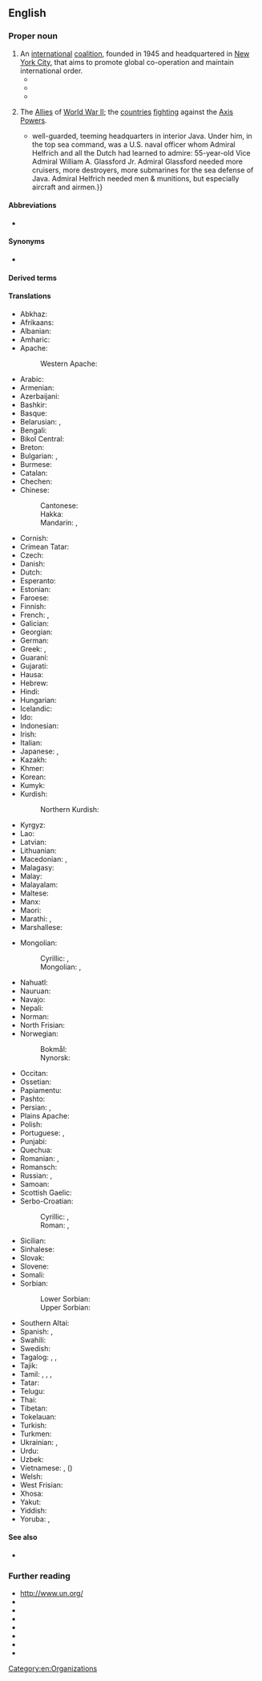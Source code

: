 ==English==
{{wikipedia}}
{{commonscat}}

===Proper noun===
{{en-proper noun|head=[[united|United]] [[nation|Nations]]}}

# An [[international]] [[coalition]], founded in 1945 and headquartered in [[New York City]], that aims to promote global co-operation and maintain international order.
#* {{quote-av
|en
|date=September 1, 1950
|last=Truman
|first=Harry S.
|authorlink=Harry S. Truman
|title=MP72-73 Korea and World Peace: President Truman Reports to the People
|url=https://www.youtube.com/watch?v=fMDAbVD9yx0
|publisher={{w|Harry S. Truman Presidential Library and Museum}}
|id=National Archives Identifier: [https://catalog.archives.gov/id/595162 595162]
|time=3:28
|text=We hope in particular that the people of China will not be misled or forced into fighting against the '''United Nations''' and against the American people, who have always been and still are their friends.}}
#* {{quote-book
|en
|year=2007
|last=Biden
|first=Joe
|authorlink=Joe Biden
|title={{w|Promises to Keep (Biden book)|Promises to Keep}}
|url=https://archive.org/details/promisestokeepon00joeb/
|year_published=2008
|location=[[New York]]
|publisher={{w|Random House}}
|ISBN=978-0-8129-7621-2
|LCCN=2007019603
|OCLC=1262796254
|page=117
|pageurl=https://archive.org/details/promisestokeepon00joeb/page/117/
|text=JILL AND I WERE MARRIED BY A CATHOLIC PRIEST AT THE '''United Nations''' chapel in New York City in June 1977.}}
#* {{seemoreCites|en}}
# {{lb|en|historical}} The [[Allies]] of [[World War II]]; the [[country|countries]] [[fight]]ing against the [[Axis Powers]].
#* {{quote-journal|en|date=23 February 1942|title=Dutchman's Chance|url=http://www.time.com/time/magazine/article/0,9171,884450,00.html|archiveurl=https://web.archive.org/web/20080307112423/http://www.time.com/time/magazine/article/0,9171,884450,00.html|archivedate=7 March 2008|accessdate=13 December 2022|work={{w|Time (magazine)|TIME}}|text=Last week plump Admiral Helfrich was not at sea, but in the '''United Nations'''{{'}} well-guarded, teeming headquarters in interior Java. Under him, in the top sea command, was a U.S. naval officer whom Admiral Helfrich and all the Dutch had learned to admire: 55-year-old Vice Admiral William A. Glassford Jr. Admiral Glassford needed more cruisers, more destroyers, more submarines for the sea defense of Java. Admiral Helfrich needed men & munitions, but especially aircraft and airmen.}}

====Abbreviations====
* {{alter|en|UN}}

====Synonyms====
* {{alter|en|United Nations Organization|United Nations Organisation}} {{q|formal}}

====Derived terms====
{{col2|en
|United Nations General Assembly
|United Nations Economic and Social Council
}}

====Translations====
{{trans-top|international coalition}}
* Abkhaz: {{t|ab|Еидгылоу Амилаҭқәа Рорганизациа}}
* Afrikaans: {{t|af|Verenigde Nasies}}
* Albanian: {{t|sq|Organizata e Kombeve të Bashkuara}}
* Amharic: {{t|am|የተባበሩት መንግሥታት ድርጅት}}
* Apache:
*: Western Apache: {{t-needed|apw}}
* Arabic: {{t|ar|الْأُمَم الْمُتَّحِدَة|f-p}}
* Armenian: {{t+|hy|Միավորված ազգերի կազմակերպություն}}
* Azerbaijani: {{t+|az|Birləşmiş Millətlər Təşkilatı}}
* Bashkir: {{t|ba|Берләшкән Милләттәр Ойошмаһы}}
* Basque: {{t|eu|Nazio Batuen Erakundea}}
* Belarusian: {{t|be|Арганіза́цыя Аб'ядна́ных На́цый|f}}, {{t|be|Аб'ядна́ныя На́цыі|f-p}}
* Bengali: {{t|bn|জাতিসংঘ}}
* Bikol Central: {{t|bcl|Nagkakasararong Nasyon}}
* Breton: {{t|br|Aozadur ar Broadoù Unanet|f}}
* Bulgarian: {{t|bg|Организа́цията на обедине́ните на́ции|f}}, {{t|bg|Обедине́ните на́ции|f-p}}
* Burmese: {{t+|my|ကုလသမဂ္ဂ}}
* Catalan: {{t|ca|Organització de les Nacions Unides|f}}
* Chechen: {{t|ce|Вовшахкхетта Къаьмнийн Организаци}}
* Chinese:
*: Cantonese: {{t|yue|聯合國|tr=lyun4 hap6 gwok3}}
*: Hakka: {{t|hak|聯合國|tr=Lièn-ha̍p-koet}}
*: Mandarin: {{t+|cmn|聯合國}}, {{t+|cmn|联合国|tr=Liánhéguó}}
* Cornish: {{t|kw|Kenedhlow Unys|f-p}}
* Crimean Tatar: {{t|crh|Birleşken Milletler Teşkilâtı}}
* Czech: {{t+|cs|Organizace spojených národů|f}}
* Danish: {{t|da|De Forenede Nationer|c-p}}
* Dutch: {{t+|nl|Verenigde Naties|f-p}}
* Esperanto: {{t|eo|Unuiĝintaj Nacioj}}
* Estonian: {{t+|et|Ühinenud Rahvaste Organisatsioon}}
* Faroese: {{t|fo|Sameindu Tjóðir|f}}
* Finnish: {{t+|fi|Yhdistyneet kansakunnat}}
* French: {{t+|fr|Organisation des Nations Unies|f}}, {{t+|fr|Nations Unies|f-p}}
* Galician: {{t+|gl|Organización das Nacións Unidas|f}}
* Georgian: {{t|ka|გაერთიანებული ერების ორგანიზაცია}}
* German: {{t+|de|Vereinte Nationen|f-p}}
* Greek: {{t+|el|Οργανισμός Ηνωμένων Εθνών|m}}, {{q|rare}} {{t+|el|Ηνωμένα Έθνη|n-p}}
* Guaraní: {{t|gn|Tetãnguéra Joaju}}
* Gujarati: {{t|gu|સંયુક્ત રાષ્ટ્રસંઘ|?}}
* Hausa: {{t|ha|Majalisar Ɗinkin Duniya}}
* Hebrew: {{t|he|האומות המאוחדות|f-p|tr=ha'umót ham'ukhadót}}
* Hindi: {{t|hi|संयुक्त राष्ट्र|?}}
* Hungarian: {{t+|hu|Egyesült Nemzetek Szervezete}}
* Icelandic: {{t|is|Sameinuðu þjóðirnar|f-p}}
* Ido: {{t+|io|Unionita Nacioni}}
* Indonesian: {{t+|id|Perserikatan Bangsa-Bangsa}}
* Irish: {{t|ga|Náisiúin Aontaithe|m-p}}
* Italian: {{t|it|Nazioni Unite|f-p}}
* Japanese: {{t+|ja|国際連合|tr=こくさいれんごう, Kokusai-rengō}}, {{t+|ja|国連|tr=こくれん, Kokuren}}
* Kazakh: {{t|kk|Біріккен Ұлттар Ұйымы}}
* Khmer: {{t+|km|អង្គការសហប្រជាជាតិ}}
* Korean: {{t|ko|^국제 ^연합(國際聯合)}}
* Kumyk: {{t|kum|Бирлешген Миллетлени Къуруму}}
* Kurdish:
*: Northern Kurdish: {{t+|kmr|Neteweyên Yekbûyî}}
* Kyrgyz: {{t|ky|Бириккен Улуттар Уюму}}
* Lao: {{t+|lo|ສະຫະປະຊາຊາດ}}
* Latvian: {{t|lv|Apvienoto Nāciju Organizācija|f}}
* Lithuanian: {{t+|lt|Jungtinių Tautų Organizacija|f}}
* Macedonian: {{t|mk|Обеди́нети на́ции}}, {{t|mk|Организа́ција на обедине́тите на́ции}}
* Malagasy: {{t|mg|Firenena Mikambana}}
* Malay: {{t|ms|Pertubuhan Bangsa-Bangsa Bersatu}}
* Malayalam: {{t+|ml|ഐക്യരാഷ്ട്രസഭ}}
* Maltese: {{t|mt|Il-Ġnus Maqgħuda}}
* Manx: {{t|gv|Ashoonyn Unnaneysit|m-p}}
* Maori: {{t|mi|Iwi Fā'ūtaha}}
* Marathi: {{t|mr|संयुक्त राष्ट्रसंघ|?}}, {{t|mr|संयुक्त राष्ट्रे|?}}
* Marshallese: {{t-needed|mh}}
{{trans-mid}}
* Mongolian:
*: Cyrillic: {{t|mn|Нэгдсэн Үндэстний Байгууллага}} {{qualifier|Mongolia}}, {{t|mn|Олон Улсын Холбоот Байгуулага}} {{qualifier|China}}
*: Mongolian: {{t|mn|ᠨᠢᠭᠡᠳᠦᠭᠰᠡᠨ ᠦᠨᠳᠦᠰᠲᠡᠨ ᠦ ᠪᠠᠶᠢᠭᠤᠯᠤᠯᠠᠭ᠎ᠠ}}, {{t|mn|ᠣᠯᠠᠨ ᠤᠯᠤᠰ ᠤᠨ ᠬᠣᠯᠪᠣᠭᠠᠲᠤ ᠪᠠᠢᠭᠤᠯᠭ᠎ᠠ}}
* Nahuatl: {{t|nah|Tlacetililli Tlacatiyan}}
* Nauruan: {{t-needed|na}}
* Navajo: {{t|nv|Nahasdzáán Bikáaʼgi Kéyah Naaznilgo Ałhidadiidzooígíí}}
* Nepali: {{t|ne|संयुक्त राष्ट्र संघ}}
* Norman: {{t|nrf|Nâtions Unnies|f-p|alt=Les Nâtions Unnies}}
* North Frisian: {{t|frr|Feriand Natjuunen|?}}
* Norwegian:
*: Bokmål: {{t|nb|De forente nasjoner|m-p}}
*: Nynorsk: {{t|nn|Dei sameinte nasjonane|m-p}}
* Occitan: {{t|oc|Organizacion de las Nacions Unidas|f}}
* Ossetian: {{t|os|Иугонд Нациты Организаци}}
* Papiamentu: {{t|pap|Nashonan Uni}}
* Pashto: {{t|ps|ملگري ملتونه}}
* Persian: {{t+|fa|سازمان ملل متّحد|tr=sâzmân-e melal-e mottahed}}, {{t|fa|سازمان ملل|tr=sâzmân-e melal}}
* Plains Apache: {{t-needed|apk}}
* Polish: {{t+|pl|Organizacja Narodów Zjednoczonych|f}}
* Portuguese: {{t|pt|Organização das Nações Unidas|f}}, {{t|pt|Nações Unidas|f-p}}
* Punjabi: {{t|pa|ਸੰਯੁਕਤ ਰਾਸ਼ਟਰ|?}}
* Quechua: {{t|qu|Huñusqa Aylluskakuna}}
* Romanian: {{t|ro|Organizația Națiunilor Unite|f}}, {{t|ro|Națiunile Unite|f-p|f}}
* Romansch: {{t|rm|Organisaziun da las Naziuns Unidas|?}}
* Russian: {{t|ru|Объединённые На́ции|f-p}}, {{t+|ru|Организа́ция Объединённых На́ций|f}}
* Samoan: {{t|sm|Malo Afaatasi}}
* Scottish Gaelic: {{t|gd|Na Dùthchannan Aonaichte|f-p}}
* Serbo-Croatian:
*: Cyrillic: {{t|sh|Ујѐдӣњенӣ на́роди|m-p}}, {{t|sh|Уједињене нације|f-p}}
*: Roman: {{t+|sh|Ujèdīnjenī národi|m-p}}, {{t|sh|Ujedinjene nacije|f-p}}
* Sicilian: {{t-needed|scn}}
* Sinhalese: {{t|si|එක්සත් ජාතීන්ගේ සංවිධානය|?}}
* Slovak: {{t|sk|Organizácia Spojených národov|f}}
* Slovene: {{t|sl|Organizacija združenih narodov|f}}
* Somali: {{t|so|Qaramada Midoobay}}
* Sorbian:
*: Lower Sorbian: {{t|dsb|Zjadnośone narody|f-p}}
*: Upper Sorbian: {{t|hsb|Zjednoćene narody|f-p}}
* Southern Altai: {{t|alt|Бириккен Уктар}}
* Spanish: {{t|es|Organización de las Naciones Unidas|f}}, {{t+|es|Naciones Unidas|f-p}}
* Swahili: {{t|sw|Umoja wa Mataifa}}
* Swedish: {{t|sv|Förenta nationerna|c-p}}
* Tagalog: {{t|tl|Nangagkakaisang Bansa}}, {{t|tl|Samahan ng mga Nagkakaisang Bansa}}, {{t|tl|Mga Bansang Pinagbuklod}}
* Tajik: {{t|tg|Созмони Миллали Муттаҳид}}
* Tamil: {{t|ta|ஐக்கிய நாடுகள் சபை}}, {{t|ta|ஐக்கிய நாடுகள்}} {{qualifier|Sri Lanka}}, {{t|ta|ஐக்கிய நாடுகள் அவை}},
* Tatar: {{t|tt|Берләшкән Милләтләр Оешмасы}}
* Telugu: {{t+|te|ఐక్యరాజ్యసమితి}}
* Thai: {{t|th|สหประชาชาติ}}
* Tibetan: {{t|bo|མཉམ་འབྲེལ་རྒྱལ་ཚོགས།}}
* Tokelauan: {{t|tkl|Mālō Kaufakatahi}}
* Turkish: {{t+|tr|Birleşmiş Milletler}}
* Turkmen: {{t|tk|Birleşen Milletler Guramasy}}
* Ukrainian: {{t|uk|Організа́ція Об'є́днаних На́цій|f}}, {{t|uk|Об'є́днані На́ції|f-p}}
* Urdu: {{t|ur|اقوام متحدہ|tr=aqwâm-e mutahida}}
* Uzbek: {{t|uz|Birlashgan millatlar tashkiloti}}
* Vietnamese: {{t+|vi|Liên Hiệp Quốc}}, {{t|vi|Liên Hợp Quốc}} ({{t|vi|聯合國}})
* Welsh: {{t|cy|Cenhedloedd Unedig|f}}
* West Frisian: {{t|fy|Feriene Naasjes}}
* Xhosa: {{t|xh|Izizwe ezimanyeneyo}}
* Yakut: {{t|sah|Холбоһуктаах Нациялар Тэрилтэлэрэ}}
* Yiddish: {{t|yi|פֿאַראייניקטע פֿעלקער|n-p}}
* Yoruba: {{t|yo|Àgbájọ àwọn Orílẹ̀-èdè Aṣòkan}}, {{t|yo|Orílẹ̀-èdè Aṣòkan}}
{{trans-bottom}}

====See also====
* {{l|en|League of Nations}}

===Further reading===
* [http://www.un.org/ http://www.un.org/]
* {{R:OneLook}}
* {{R:MWO}}
* {{R:AHD}}
* {{R:Collins}}
* {{R:Oxford Learner's Dictionaries}}
* {{R:Cambridge}}
* {{R:OED Online|pos=n|id=431463}}

[[Category:en:Organizations]]